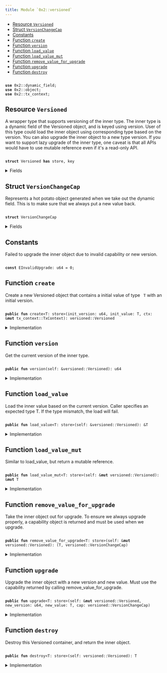 ```yaml
---
title: Module `0x2::versioned`
---
```




-  [Resource `Versioned`](#0x2_versioned_Versioned)
-  [Struct `VersionChangeCap`](#0x2_versioned_VersionChangeCap)
-  [Constants](#@Constants_0)
-  [Function `create`](#0x2_versioned_create)
-  [Function `version`](#0x2_versioned_version)
-  [Function `load_value`](#0x2_versioned_load_value)
-  [Function `load_value_mut`](#0x2_versioned_load_value_mut)
-  [Function `remove_value_for_upgrade`](#0x2_versioned_remove_value_for_upgrade)
-  [Function `upgrade`](#0x2_versioned_upgrade)
-  [Function `destroy`](#0x2_versioned_destroy)


<pre><code>
<b>use</b> <Link href="../iota-framework/dynamic_field.md#0x2_dynamic_field">0x2::dynamic_field</Link>;
<b>use</b> <Link href="../iota-framework/object.md#0x2_object">0x2::object</Link>;
<b>use</b> <Link href="../iota-framework/tx_context.md#0x2_tx_context">0x2::tx_context</Link>;
</code></pre>



<Link id="0x2_versioned_Versioned"></Link>

## Resource `Versioned`

A wrapper type that supports versioning of the inner type.
The inner type is a dynamic field of the Versioned object, and is keyed using version.
User of this type could load the inner object using corresponding type based on the version.
You can also upgrade the inner object to a new type version.
If you want to support lazy upgrade of the inner type, one caveat is that all APIs would have
to use mutable reference even if it's a read-only API.


<pre><code>
<b>struct</b> <Link href="../iota-framework/versioned.md#0x2_versioned_Versioned">Versioned</Link> <b>has</b> store, key
</code></pre>



<details>
<summary>Fields</summary>


<dl>
<dt>
<code>
id: <Link href="../iota-framework/object.md#0x2_object_UID">object::UID</Link></code>
</dt>
<dd>

</dd>
<dt>
<code>
version: u64</code>
</dt>
<dd>

</dd>
</dl>


</details>

<Link id="0x2_versioned_VersionChangeCap"></Link>

## Struct `VersionChangeCap`

Represents a hot potato object generated when we take out the dynamic field.
This is to make sure that we always put a new value back.


<pre><code>
<b>struct</b> <Link href="../iota-framework/versioned.md#0x2_versioned_VersionChangeCap">VersionChangeCap</Link>
</code></pre>



<details>
<summary>Fields</summary>


<dl>
<dt>
<code>
versioned_id: <Link href="../iota-framework/object.md#0x2_object_ID">object::ID</Link></code>
</dt>
<dd>

</dd>
<dt>
<code>
old_version: u64</code>
</dt>
<dd>

</dd>
</dl>


</details>

<Link id="@Constants_0"></Link>

## Constants


<Link id="0x2_versioned_EInvalidUpgrade"></Link>

Failed to upgrade the inner object due to invalid capability or new version.


<pre><code>
<b>const</b> <Link href="../iota-framework/versioned.md#0x2_versioned_EInvalidUpgrade">EInvalidUpgrade</Link>: u64 = 0;
</code></pre>



<Link id="0x2_versioned_create"></Link>

## Function `create`

Create a new Versioned object that contains a initial value of type <code>
T</code> with an initial version.


<pre><code>
<b>public</b> <b>fun</b> <Link href="../iota-framework/versioned.md#0x2_versioned_create">create</Link>&lt;T: store&gt;(init_version: u64, init_value: T, ctx: &<b>mut</b> <Link href="../iota-framework/tx_context.md#0x2_tx_context_TxContext">tx_context::TxContext</Link>): <Link href="../iota-framework/versioned.md#0x2_versioned_Versioned">versioned::Versioned</Link>
</code></pre>



<details>
<summary>Implementation</summary>


<pre><code>
<b>public</b> <b>fun</b> <Link href="../iota-framework/versioned.md#0x2_versioned_create">create</Link>&lt;T: store&gt;(init_version: u64, init_value: T, ctx: &<b>mut</b> TxContext): <Link href="../iota-framework/versioned.md#0x2_versioned_Versioned">Versioned</Link> \{
    <b>let</b> <b>mut</b> self = <Link href="../iota-framework/versioned.md#0x2_versioned_Versioned">Versioned</Link> \{
        id: <Link href="../iota-framework/object.md#0x2_object_new">object::new</Link>(ctx),
        version: init_version,
    };
    <Link href="../iota-framework/dynamic_field.md#0x2_dynamic_field_add">dynamic_field::add</Link>(&<b>mut</b> self.id, init_version, init_value);
    self
}
</code></pre>



</details>

<Link id="0x2_versioned_version"></Link>

## Function `version`

Get the current version of the inner type.


<pre><code>
<b>public</b> <b>fun</b> <Link href="../iota-framework/versioned.md#0x2_versioned_version">version</Link>(self: &<Link href="../iota-framework/versioned.md#0x2_versioned_Versioned">versioned::Versioned</Link>): u64
</code></pre>



<details>
<summary>Implementation</summary>


<pre><code>
<b>public</b> <b>fun</b> <Link href="../iota-framework/versioned.md#0x2_versioned_version">version</Link>(self: &<Link href="../iota-framework/versioned.md#0x2_versioned_Versioned">Versioned</Link>): u64 \{
    self.version
}
</code></pre>



</details>

<Link id="0x2_versioned_load_value"></Link>

## Function `load_value`

Load the inner value based on the current version. Caller specifies an expected type T.
If the type mismatch, the load will fail.


<pre><code>
<b>public</b> <b>fun</b> <Link href="../iota-framework/versioned.md#0x2_versioned_load_value">load_value</Link>&lt;T: store&gt;(self: &<Link href="../iota-framework/versioned.md#0x2_versioned_Versioned">versioned::Versioned</Link>): &T
</code></pre>



<details>
<summary>Implementation</summary>


<pre><code>
<b>public</b> <b>fun</b> <Link href="../iota-framework/versioned.md#0x2_versioned_load_value">load_value</Link>&lt;T: store&gt;(self: &<Link href="../iota-framework/versioned.md#0x2_versioned_Versioned">Versioned</Link>): &T \{
    <Link href="../iota-framework/dynamic_field.md#0x2_dynamic_field_borrow">dynamic_field::borrow</Link>(&self.id, self.version)
}
</code></pre>



</details>

<Link id="0x2_versioned_load_value_mut"></Link>

## Function `load_value_mut`

Similar to load_value, but return a mutable reference.


<pre><code>
<b>public</b> <b>fun</b> <Link href="../iota-framework/versioned.md#0x2_versioned_load_value_mut">load_value_mut</Link>&lt;T: store&gt;(self: &<b>mut</b> <Link href="../iota-framework/versioned.md#0x2_versioned_Versioned">versioned::Versioned</Link>): &<b>mut</b> T
</code></pre>



<details>
<summary>Implementation</summary>


<pre><code>
<b>public</b> <b>fun</b> <Link href="../iota-framework/versioned.md#0x2_versioned_load_value_mut">load_value_mut</Link>&lt;T: store&gt;(self: &<b>mut</b> <Link href="../iota-framework/versioned.md#0x2_versioned_Versioned">Versioned</Link>): &<b>mut</b> T \{
    <Link href="../iota-framework/dynamic_field.md#0x2_dynamic_field_borrow_mut">dynamic_field::borrow_mut</Link>(&<b>mut</b> self.id, self.version)
}
</code></pre>



</details>

<Link id="0x2_versioned_remove_value_for_upgrade"></Link>

## Function `remove_value_for_upgrade`

Take the inner object out for upgrade. To ensure we always upgrade properly, a capability object is returned
and must be used when we upgrade.


<pre><code>
<b>public</b> <b>fun</b> <Link href="../iota-framework/versioned.md#0x2_versioned_remove_value_for_upgrade">remove_value_for_upgrade</Link>&lt;T: store&gt;(self: &<b>mut</b> <Link href="../iota-framework/versioned.md#0x2_versioned_Versioned">versioned::Versioned</Link>): (T, <Link href="../iota-framework/versioned.md#0x2_versioned_VersionChangeCap">versioned::VersionChangeCap</Link>)
</code></pre>



<details>
<summary>Implementation</summary>


<pre><code>
<b>public</b> <b>fun</b> <Link href="../iota-framework/versioned.md#0x2_versioned_remove_value_for_upgrade">remove_value_for_upgrade</Link>&lt;T: store&gt;(self: &<b>mut</b> <Link href="../iota-framework/versioned.md#0x2_versioned_Versioned">Versioned</Link>): (T, <Link href="../iota-framework/versioned.md#0x2_versioned_VersionChangeCap">VersionChangeCap</Link>) \{
    (
        <Link href="../iota-framework/dynamic_field.md#0x2_dynamic_field_remove">dynamic_field::remove</Link>(&<b>mut</b> self.id, self.version),
        <Link href="../iota-framework/versioned.md#0x2_versioned_VersionChangeCap">VersionChangeCap</Link> \{
            versioned_id: <Link href="../iota-framework/object.md#0x2_object_id">object::id</Link>(self),
            old_version: self.version,
        }
    )
}
</code></pre>



</details>

<Link id="0x2_versioned_upgrade"></Link>

## Function `upgrade`

Upgrade the inner object with a new version and new value. Must use the capability returned
by calling remove_value_for_upgrade.


<pre><code>
<b>public</b> <b>fun</b> <Link href="../iota-framework/versioned.md#0x2_versioned_upgrade">upgrade</Link>&lt;T: store&gt;(self: &<b>mut</b> <Link href="../iota-framework/versioned.md#0x2_versioned_Versioned">versioned::Versioned</Link>, new_version: u64, new_value: T, cap: <Link href="../iota-framework/versioned.md#0x2_versioned_VersionChangeCap">versioned::VersionChangeCap</Link>)
</code></pre>



<details>
<summary>Implementation</summary>


<pre><code>
<b>public</b> <b>fun</b> <Link href="../iota-framework/versioned.md#0x2_versioned_upgrade">upgrade</Link>&lt;T: store&gt;(self: &<b>mut</b> <Link href="../iota-framework/versioned.md#0x2_versioned_Versioned">Versioned</Link>, new_version: u64, new_value: T, cap: <Link href="../iota-framework/versioned.md#0x2_versioned_VersionChangeCap">VersionChangeCap</Link>) \{
    <b>let</b> <Link href="../iota-framework/versioned.md#0x2_versioned_VersionChangeCap">VersionChangeCap</Link> \{ versioned_id, old_version } = cap;
    <b>assert</b>!(versioned_id == <Link href="../iota-framework/object.md#0x2_object_id">object::id</Link>(self), <Link href="../iota-framework/versioned.md#0x2_versioned_EInvalidUpgrade">EInvalidUpgrade</Link>);
    <b>assert</b>!(old_version &lt; new_version, <Link href="../iota-framework/versioned.md#0x2_versioned_EInvalidUpgrade">EInvalidUpgrade</Link>);
    <Link href="../iota-framework/dynamic_field.md#0x2_dynamic_field_add">dynamic_field::add</Link>(&<b>mut</b> self.id, new_version, new_value);
    self.version = new_version;
}
</code></pre>



</details>

<Link id="0x2_versioned_destroy"></Link>

## Function `destroy`

Destroy this Versioned container, and return the inner object.


<pre><code>
<b>public</b> <b>fun</b> <Link href="../iota-framework/versioned.md#0x2_versioned_destroy">destroy</Link>&lt;T: store&gt;(self: <Link href="../iota-framework/versioned.md#0x2_versioned_Versioned">versioned::Versioned</Link>): T
</code></pre>



<details>
<summary>Implementation</summary>


<pre><code>
<b>public</b> <b>fun</b> <Link href="../iota-framework/versioned.md#0x2_versioned_destroy">destroy</Link>&lt;T: store&gt;(self: <Link href="../iota-framework/versioned.md#0x2_versioned_Versioned">Versioned</Link>): T \{
    <b>let</b> <Link href="../iota-framework/versioned.md#0x2_versioned_Versioned">Versioned</Link> \{ <b>mut</b> id, version } = self;
    <b>let</b> ret = <Link href="../iota-framework/dynamic_field.md#0x2_dynamic_field_remove">dynamic_field::remove</Link>(&<b>mut</b> id, version);
    id.delete();
    ret
}
</code></pre>



</details>
